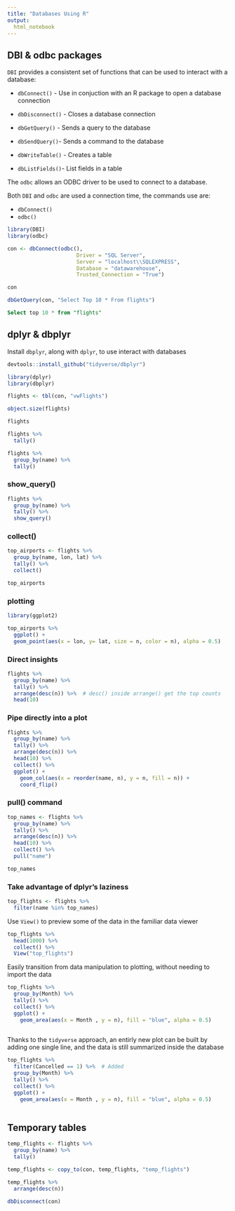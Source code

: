 ```yaml
---
title: "Databases Using R"
output: 
  html_notebook
---
```


## DBI & odbc packages
 
`DBI` provides a consistent set of functions that can be used to interact with a database: 

- `dbConnect()` - Use in conjuction with an R package to open a database connection
- `dbDisconnect()` - Closes a database connection

- `dbGetQuery()` - Sends a query to the database
- `dbSendQuery()`- Sends a command to the database
- `dbWriteTable()` - Creates a table
- `dbListFields()`- List fields in a table

The `odbc` allows an ODBC driver to be used to connect to a database.

Both `DBI` and `odbc` are used a connection time, the commands use are:

- `dbConnect()`
- `odbc()`



```r
library(DBI)
library(odbc)

con <- dbConnect(odbc(), 
                      Driver = "SQL Server", 
                      Server = "localhost\\SQLEXPRESS", 
                      Database = "datawarehouse", 
                      Trusted_Connection = "True")

con
```

```r
dbGetQuery(con, "Select Top 10 * From flights")
```

```sql
Select top 10 * from "flights"
```

## dplyr & dbplyr

Install `dbplyr`, along with `dplyr`, to use interact with databases

```r
devtools::install_github("tidyverse/dbplyr")
```

```r
library(dplyr)
library(dbplyr)

```


```r
flights <- tbl(con, "vwFlights")
```

```r
object.size(flights)
```

```r
flights

```


```r
flights %>%
  tally()
```

```r
flights %>%
  group_by(name) %>%
  tally() 
```

### show_query()

```r
flights %>%
  group_by(name) %>%
  tally() %>%
  show_query()
```

### collect()

```r
top_airports <- flights %>%
  group_by(name, lon, lat) %>%
  tally() %>%
  collect()

top_airports 
```

### plotting

```r
library(ggplot2) 

top_airports %>%
  ggplot() +
  geom_point(aes(x = lon, y= lat, size = n, color = n), alpha = 0.5)

```

### Direct insights

```r
flights %>%
  group_by(name) %>%
  tally() %>%
  arrange(desc(n)) %>%  # desc() inside arrange() get the top counts
  head(10)
```

### Pipe directly into a plot

```r
flights %>%
  group_by(name) %>%
  tally() %>%
  arrange(desc(n)) %>%
  head(10) %>%
  collect() %>%
  ggplot() +
    geom_col(aes(x = reorder(name, n), y = n, fill = n)) +
    coord_flip()
```

### pull() command

```r
top_names <- flights %>%
  group_by(name) %>%
  tally() %>%
  arrange(desc(n)) %>%
  head(10) %>% 
  collect() %>%
  pull("name")

top_names
```

### Take advantage of dplyr's laziness

```r
top_flights <- flights %>%
  filter(name %in% top_names)

```

Use `View()` to preview some of the data in the familiar data viewer

```r
top_flights %>%
  head(1000) %>%
  collect() %>%
  View("top_flights")
```

Easily transition from data manipulation to plotting, without needing to import the data

```r
top_flights %>%
  group_by(Month) %>%
  tally() %>%
  collect() %>%
  ggplot() +
    geom_area(aes(x = Month , y = n), fill = "blue", alpha = 0.5)
  
```


Thanks to the `tidyverse` approach, an entirly new plot can be built by adding one single line, and the data is still summarized inside the database

```r
top_flights %>%
  filter(Cancelled == 1) %>%  # Added 
  group_by(Month) %>%
  tally() %>%
  collect() %>%
  ggplot() +
    geom_area(aes(x = Month , y = n), fill = "blue", alpha = 0.5)
  
```
## Temporary tables

```r
temp_flights <- flights %>%
  group_by(name) %>%
  tally() 
```

```r
temp_flights <- copy_to(con, temp_flights, "temp_flights")
```


```r
temp_flights %>%
  arrange(desc(n))
```
```r
dbDisconnect(con)
```





